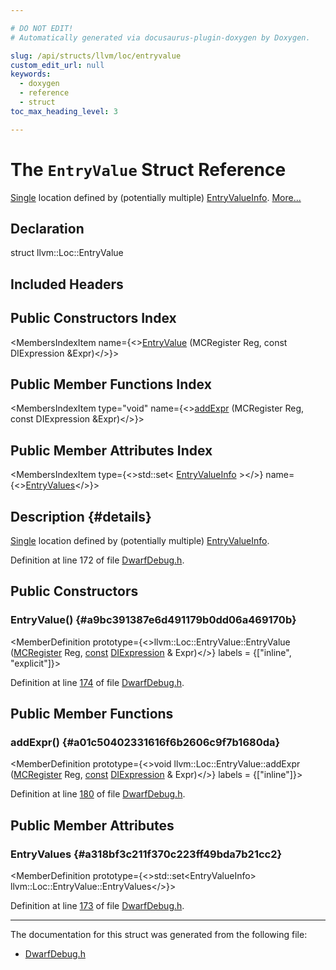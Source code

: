 ```yaml
---

# DO NOT EDIT!
# Automatically generated via docusaurus-plugin-doxygen by Doxygen.

slug: /api/structs/llvm/loc/entryvalue
custom_edit_url: null
keywords:
  - doxygen
  - reference
  - struct
toc_max_heading_level: 3

---
```





# The `EntryValue` Struct Reference

<DoxygenPage pluginConfig={pluginConfig}>

<a href="/docs/api/classes/llvm/loc/single">Single</a> location defined by (potentially multiple) <a href="/docs/api/structs/llvm/entryvalueinfo">EntryValueInfo</a>. <a href="#details">More...</a>

## Declaration

<CodeBlock>struct llvm::Loc::EntryValue</CodeBlock>

## Included Headers

<IncludesList>
<IncludesListItem
  filePath="CodeGen/AsmPrinter/DwarfDebug.h"
  permalink="/docs/api/files/lib/lib/codegen/lib/codegen/asmprinter/dwarfdebug-h"
  isLocal="true" />
</IncludesList>

## Public Constructors Index

<MembersIndex>

<MembersIndexItem
  name={<><a href="#a9bc391387e6d491179b0dd06a469170b">EntryValue</a> (MCRegister Reg, const DIExpression &amp;Expr)</>}>
</MembersIndexItem>

</MembersIndex>

## Public Member Functions Index

<MembersIndex>

<MembersIndexItem
  type="void"
  name={<><a href="#a01c50402331616f6b2606c9f7b1680da">addExpr</a> (MCRegister Reg, const DIExpression &amp;Expr)</>}>
</MembersIndexItem>

</MembersIndex>

## Public Member Attributes Index

<MembersIndex>

<MembersIndexItem
  type={<>std::set&lt; <a href="/docs/api/structs/llvm/entryvalueinfo">EntryValueInfo</a> &gt;</>}
  name={<><a href="#a318bf3c211f370c223ff49bda7b21cc2">EntryValues</a></>}>
</MembersIndexItem>

</MembersIndex>

## Description {#details}

<a href="/docs/api/classes/llvm/loc/single">Single</a> location defined by (potentially multiple) <a href="/docs/api/structs/llvm/entryvalueinfo">EntryValueInfo</a>.

Definition at line 172 of file <a href="/docs/api/files/lib/lib/codegen/lib/codegen/asmprinter/dwarfdebug-h">DwarfDebug.h</a>.

<SectionDefinition>

## Public Constructors

### EntryValue() {#a9bc391387e6d491179b0dd06a469170b}

<MemberDefinition
  prototype={<>llvm::Loc::EntryValue::EntryValue (<a href="/docs/api/classes/llvm/mcregister">MCRegister</a> Reg, <a href="/docs/api/files/lib/lib/target/lib/target/aarch64/aarch64promoteconstant-cpp/#a90f8350fecae261c25be85d38b451bff">const</a> <a href="/docs/api/classes/llvm/diexpression">DIExpression</a> &amp; Expr)</>}
  labels = {["inline", "explicit"]}>

Definition at line <a href="/docs/api/files/lib/lib/codegen/lib/codegen/asmprinter/dwarfdebug-h/#l00174">174</a> of file <a href="/docs/api/files/lib/lib/codegen/lib/codegen/asmprinter/dwarfdebug-h">DwarfDebug.h</a>.
</MemberDefinition>

</SectionDefinition>

<SectionDefinition>

## Public Member Functions

### addExpr() {#a01c50402331616f6b2606c9f7b1680da}

<MemberDefinition
  prototype={<>void llvm::Loc::EntryValue::addExpr (<a href="/docs/api/classes/llvm/mcregister">MCRegister</a> Reg, <a href="/docs/api/files/lib/lib/target/lib/target/aarch64/aarch64promoteconstant-cpp/#a90f8350fecae261c25be85d38b451bff">const</a> <a href="/docs/api/classes/llvm/diexpression">DIExpression</a> &amp; Expr)</>}
  labels = {["inline"]}>

Definition at line <a href="/docs/api/files/lib/lib/codegen/lib/codegen/asmprinter/dwarfdebug-h/#l00180">180</a> of file <a href="/docs/api/files/lib/lib/codegen/lib/codegen/asmprinter/dwarfdebug-h">DwarfDebug.h</a>.
</MemberDefinition>

</SectionDefinition>

<SectionDefinition>

## Public Member Attributes

### EntryValues {#a318bf3c211f370c223ff49bda7b21cc2}

<MemberDefinition
  prototype={<>std::set&lt;EntryValueInfo&gt; llvm::Loc::EntryValue::EntryValues</>}>

Definition at line <a href="/docs/api/files/lib/lib/codegen/lib/codegen/asmprinter/dwarfdebug-h/#l00173">173</a> of file <a href="/docs/api/files/lib/lib/codegen/lib/codegen/asmprinter/dwarfdebug-h">DwarfDebug.h</a>.
</MemberDefinition>

</SectionDefinition>

<hr/>

The documentation for this struct was generated from the following file:

<ul>
<li><a href="/docs/api/files/lib/lib/codegen/lib/codegen/asmprinter/dwarfdebug-h">DwarfDebug.h</a></li>
</ul>

</DoxygenPage>
